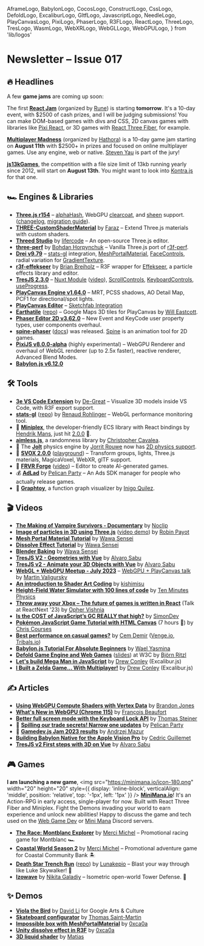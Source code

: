   AframeLogo,
  BabylonLogo,
  CocosLogo,
  ConstructLogo,
  CssLogo,
  DefoldLogo,
  ExcaliburLogo,
  GltfLogo,
  JavascriptLogo,
  NeedleLogo,
  PlayCanvasLogo,
  PixiLogo,
  PhaserLogo,
  R3FLogo,
  ReactLogo,
  ThreeLogo,
  TresLogo,
  WasmLogo,
  WebXRLogo,
  WebGLLogo,
  WebGPULogo,
} from 'lib/logos'

# Newsletter – Issue 017

<SubTitleDate value="2023-07-19" />

<NoBulletListStyles />
<NewsletterStyles />

## 🔥 Headlines

A few **game jams** are coming up soon:

The first [**React Jam**](https://reactjam.com/) (organized by [Rune](https://developers.rune.ai/)) is starting **tomorrow**. It's a 10-day event, with $2500 of cash prizes, and I will be judging submissions! You can make <CssLogo /> DOM-based games with divs and CSS, 2D canvas games with libraries like <PixiLogo /> [Pixi React](https://pixijs.io/pixi-react/), or 3D games with <R3FLogo /> [React Three Fiber](https://docs.pmnd.rs/react-three-fiber), for example.

[**Multiplayer Madness**](https://itch.io/jam/multiplayer-madness-by-hathora) (organized by [Hathora](https://hathora.dev/)) is a 10-day game jam starting on **August 11th** with $2500+ in prizes and focused on online multiplayer games. Use any engine, web or native. [Steven Yau](https://www.webgamedev.com/interviews/steven-yau) is part of the jury!

[**js13kGames**](https://js13kgames.com/), the competition with a file size limit of 13kb running yearly since 2012, will start on **August 13th**. You might want to look into [Kontra.js](https://straker.github.io/kontra/) for that one.

## 🏎 Engines & Libraries

- <ThreeLogo /> [**Three.js r154**](https://twitter.com/threejs/status/1674413657390977024) –
  [alphaHash](https://github.com/mrdoob/three.js/pull/24271), WebGPU
  [clearcoat](https://github.com/mrdoob/three.js/pull/26211), and
  [sheen](https://github.com/mrdoob/three.js/pull/26329) support.
  ([changelog](https://github.com/mrdoob/three.js/releases/tag/r154), [migration
  guide](https://github.com/mrdoob/three.js/wiki/Migration-Guide)).
- <ThreeLogo /> [**THREE-CustomShaderMaterial**](https://github.com/FarazzShaikh/THREE-CustomShaderMaterial)
  by [Faraz](https://twitter.com/CantBeFaraz) – Extend Three.js materials with custom shaders.
- <ThreeLogo /> [**Threed Studio**](https://twitter.com/lifercode/status/1674461318269612040) by
  [lifercode](https://twitter.com/lifercode) – An open-source Three.js editor.
- <ThreeLogo /> [**three-perf**](https://github.com/TheoTheDev/three-perf) by [Bohdan
  Horpynchuk](https://twitter.com/theo_the_dev) – Vanilla Three.js port of
  [r3f-perf](https://github.com/utsuboco/r3f-perf).
- <R3FLogo /> [**Drei v9.79**](https://github.com/pmndrs/drei/releases) –
  [stats-gl](https://github.com/RenaudRohlinger/stats-gl) integration,
  [MeshPortalMaterial](https://twitter.com/0xca0a/status/1669473415609085952),
  [FaceControls](https://github.com/pmndrs/drei#facecontrols), radial variation for
  [GradientTexture](https://github.com/pmndrs/drei#gradienttexture).
- <R3FLogo /> [**r3f-effekseer**](https://github.com/Ctrlmonster/r3f-effekseer) by [Brian
  Breiholz](https://twitter.com/BrianBreiholz) – R3F wrapper for
  [Effekseer](https://effekseer.github.io/en/), a particle effects library and editor.
- <TresLogo /> [**TresJS 2.3.0**](https://github.com/Tresjs/tres/releases) – [Nuxt
  Module](https://tresjs.org/blog/announcing-tres-nuxt-module.html)
  ([video](https://www.youtube.com/watch?v=U-6fRYfrAzU)),
  [ScrollControls](https://cientos.tresjs.org/guide/controls/scroll-controls.html),
  [KeyboardControls](https://cientos.tresjs.org/guide/controls/keyboard-controls.html),
  [useProgress](https://cientos.tresjs.org/guide/loaders/use-progress.html).
- <PlayCanvasLogo /> [**PlayCanvas Engine
  v1.64.0**](https://github.com/playcanvas/engine/releases/tag/v1.64.0) – MRT, PCSS shadows, AO
  Detail Map, PCF1 for directional/spot lights.
- <PlayCanvasLogo /> [**PlayCanvas Editor**](https://github.com/playcanvas/editor/releases) –
  [Sketchfab Integration](https://blog.playcanvas.com/playcanvas-adds-sketchfab-itegration/)
- <PlayCanvasLogo /> [**Earthatile**](https://twitter.com/willeastcott/status/1676964523318865920)
  ([repo](https://github.com/playcanvas/earthatile)) – Google Maps 3D tiles for PlayCanvas by [Will
  Eastcott](https://twitter.com/willeastcott).
- <PhaserLogo /> [**Phaser Editor 2D
  v3.62.0**](https://phasereditor2d.com/blog/2023/06/phaser-editor-2d-v3620-released) – New Event
  and KeyCode user property types, user components overhaul.
- <PhaserLogo /> [**spine-phaser**](https://esotericsoftware.com/blog/spine-phaser-runtime)
  ([docs](https://esotericsoftware.com/spine-phaser)) was released.
  [Spine](https://esotericsoftware.com/spine-in-depth) is an animation tool for 2D games.
- <PixiLogo /> [**PixiJS
  v8.0.0-alpha**](https://github.com/pixijs/pixijs/releases/tag/v8.0.0-alpha.0) (highly
  experimental) – WebGPU Renderer and overhaul of WebGL renderer (up to 2.5x faster), reactive
  renderer, Advanced Blend Modes.
- <BabylonLogo /> [**Babylon.js
  v6.12.0**](https://github.com/BabylonJS/Babylon.js/releases/tag/6.12.0)

## 🛠 Tools

- <GltfLogo /> [**3e VS Code
  Extension**](https://marketplace.visualstudio.com/items?itemName=degreat.3e) by
  [De-Great](https://twitter.com/_yogr) – Visualize 3D models inside VS Code, with <R3FLogo /> R3F
  export support.
- <WebGLLogo /> [**stats-gl**](https://twitter.com/onirenaud/status/1681306077512744963)
  ([repo](https://github.com/RenaudRohlinger/stats-gl)) by [Renaud
  Rohlinger](https://twitter.com/onirenaud) – WebGL performance monitoring tool.
- 👾 [**Miniplex**](https://github.com/hmans/miniplex), the developer-friendly ECS library with React bindings by [Hendrik Mans](https://www.webgamedev.com/interviews/hendrik-mans), just hit [2.0.0](https://github.com/hmans/miniplex/discussions/300) 🎉.
- <JavascriptLogo /> [**aimless.js**](https://github.com/ChrisCavs/aimless.js), a randomness library
  by [Christopher Cavalea](https://github.com/ChrisCavs).
- 🎾 The [**Jolt**](https://github.com/jrouwe/JoltPhysics) physics engine by [Jorrit Rouwe](https://twitter.com/jrouwe) now has [2D physics support](https://twitter.com/jrouwe/status/1676311800797622279).
- 🍎 [**SVOX 2.0.0**](https://svox.glitch.me/) ([playground](https://svox.glitch.me/playground.html)) – Transform groups, lights, Three.js materials, MagicaVoxel, WebXR, glTF support.
- 🤖 [**FRVR Forge**](https://benjaminsen.substack.com/p/introducing-frvr-forge) ([video](https://www.youtube.com/watch?v=ipnsBmkM6fY)) – Editor to create AI-generated games.
- 💰 [**AdLad**](https://github.com/Pelican-Party/AdLad) by [Pelican Party](https://twitter.com/pelican_party) – An Ads SDK manager for people who actually release games.
- 📐 [**Graphtoy**](https://graphtoy.com/), a function graph visualizer by [Inigo Quilez](https://twitter.com/iquilezles).

## 🎬 Videos

- <PhaserLogo /> [**The Making of Vampire Survivors -
  Documentary**](https://www.youtube.com/watch?v=XQVdR8mJrds) by
  [Noclip](https://twitter.com/noclipvideo)
- <ThreeLogo /> [**Image of particles in 3D using
  Three.js**](https://www.youtube.com/watch?v=vEaAheMO0bo) ([video
  demo](https://twitter.com/RobinPayot/status/1664308325863813121)) by [Robin
  Payot](https://twitter.com/RobinPayot)
- <R3FLogo /> [**Mesh Portal Material Tutorial**](https://www.youtube.com/watch?v=2W_VR92Pqgs) by
  [Wawa Sensei](https://twitter.com/wawasensei)
- <R3FLogo /> [**Dissolve Effect Tutorial**](https://www.youtube.com/watch?v=ma9t7HAOZRg) by [Wawa
  Sensei](https://twitter.com/wawasensei)
- <R3FLogo /> [**Blender Baking**](https://www.youtube.com/watch?v=YkHqpqJgLKw) by [Wawa
  Sensei](https://twitter.com/wawasensei)
- <TresLogo /> [**TresJS V2 - Geometries with Vue**](https://www.youtube.com/watch?v=95OpiYAqkfY) by
  [Alvaro Sabu](https://twitter.com/alvarosabu)
- <TresLogo /> [**TresJS v2 - Animate your 3D Objects with
  Vue**](https://www.youtube.com/watch?v=bDWdikyqfjk) by [Alvaro
  Sabu](https://twitter.com/alvarosabu)
- <WebGLLogo /> <WebGPULogo /> [**WebGL + WebGPU Meetup - July
  2023**](https://www.youtube.com/watch?v=2ME1aTD5-0k) – <PlayCanvasLogo /> [WebGPU + PlayCanvas
  talk](https://youtu.be/2ME1aTD5-0k?t=2774) by [Martin Valigursky](https://twitter.com/ValigurskyM)
- <WebGLLogo /> [**An introduction to Shader Art
  Coding**](https://www.youtube.com/watch?v=f4s1h2YETNY) by
  [kishimisu](https://twitter.com/kishimisu)
- <WebGLLogo /> [**Height-Field Water Simulator with 100 lines of
  code**](https://www.youtube.com/watch?v=hswBi5wcqAA) by [Ten Minutes
  Physics](https://www.youtube.com/@TenMinutePhysics)
- <ReactLogo /> [**Throw away your Xbox – The future of games is written in
  React**](https://www.youtube.com/watch?v=NSwxSS_zOnA) (Talk at ReactNext '23) by [Opher
  Vishnia](https://twitter.com/Opherv)
- <JavascriptLogo /> [**Is the COST of JavaScript’s GC REALLY that
  high?**](https://www.youtube.com/watch?v=easvMCCBFkQ) by
  [SimonDev](https://twitter.com/iced_coffee_dev)
- <JavascriptLogo /> [**Pokémon JavaScript Game Tutorial with HTML
  Canvas**](https://www.youtube.com/watch?v=yP5DKzriqXA) (7 hours 🤯) by [Chris
  Courses](https://twitter.com/christopher4lis)
- <PlayCanvasLogo /> [**Best performance on casual
  games?**](https://www.youtube.com/watch?v=PuGwC0rZD7Y) by [Cem
  Demir](https://twitter.com/cemdemir) ([Venge.io](https://venge.io/),
  [Tribals.io](https://tribals.io/))
- <BabylonLogo /> [**Babylon.js Tutorial For Absolute
  Beginners**](https://www.youtube.com/watch?v=e6EkrLr8g_o) by [Wael
  Yasmina](https://www.youtube.com/@WaelYasmina/featured)
- <DefoldLogo /> [**Defold Game Engine and Web Games**](https://www.w3.org/2023/07/bjorn-ritzl.html)
  ([slides](https://defold.com/presentations/w3c_june_2023.pdf)) at W3C by [Björn
  Ritzl](https://twitter.com/bjornritzl)
- <ExcaliburLogo /> [**Let's build Mega Man in
  JavaScript**](https://www.youtube.com/watch?v=kH9v4kMkg7U) by [Drew
  Conley](https://twitter.com/drewconley13) (Excalibur.js)
- <ExcaliburLogo /> [**I Built a Zelda Game... With
  Multiplayer!**](https://www.youtube.com/watch?v=ru1uo9k4v0s) by [Drew
  Conley](https://twitter.com/drewconley13) (Excalibur.js)

## ✍️ Articles

- <WebGPULogo /> [**Using WebGPU Compute Shaders with Vertex
  Data**](https://toji.dev/webgpu-best-practices/compute-vertex-data) by [Brandon
  Jones](https://twitter.com/Tojiro)
- <WebGPULogo /> [**What's New in WebGPU (Chrome
  115)**](https://developer.chrome.com/blog/new-in-webgpu-115/) by [François
  Beaufort](https://github.com/beaufortfrancois)
- <JavascriptLogo /> [**Better full screen mode with the Keyboard Lock
  API**](https://developer.chrome.com/blog/better-full-screen-mode/) by [Thomas
  Steiner](https://twitter.com/tomayac)
- 🏹 [**Spilling our trade secrets! Narrow one updates**](https://pelicanparty.itch.io/narrow-one/devlog/536795/spilling-our-trade-secrets-narrow-one-updates-) by [Pelican Party](https://twitter.com/pelican_party)
- 🐙 [**Gamedev.js Jam 2023 results**](https://github.blog/2023-06-21-gamedev-js-2023/) by [Andrzej Mazur](https://twitter.com/end3r)
- <BabylonLogo /> [**Building Babylon Native for the Apple Vision
  Pro**](https://babylonjs.medium.com/building-babylon-native-for-the-apple-vision-pro-8c580cc73041)
  by [Cedric Guillemet](https://twitter.com/skaven_)
- <TresLogo /> [**TresJS v2 First steps with 3D on
  Vue**](https://dev.to/alvarosabu/tresjs-v2-first-steps-with-3d-on-vue-244p) by [Alvaro
  Sabu](https://twitter.com/alvarosabu)

## 🎮 Games

**I am launching a new game**, <img src="https://minimana.io/icon-180.png" width="20" height="20" style={{ display: 'inline-block', verticalAlign: 'middle', position: 'relative', top: '-1px', left: '1px' }} /> [**MiniMana.io**](https://minimana.io)! It's an Action-RPG in early access, single-player for now. Built with <R3FLogo /> React Three Fiber and Miniplex. Fight the Demons invading your world to earn experience and unlock new abilities! Happy to discuss the game and tech used on the [Web Game Dev](https://webgamedev.com/discord) or [Mini Mana](https://discord.gg/XuJ7MBzVmz) Discord servers.

- <ThreeLogo /> [**The Race: Montblanc Explorer**](https://therace.montblancexplorer.com/) by [Merci
  Michel](https://twitter.com/MerciMichel) – Promotional racing game for Montblanc 🏎
- <ThreeLogo /> [**Coastal World Season 2**](https://coastalworld.com/x1) by [Merci
  Michel](https://twitter.com/MerciMichel) – Promotional adventure game for Coastal Community Bank
  🏝
- <R3FLogo /> [**Death Star Trench Run**](https://death-star-trench-run.vercel.app/)
  ([repo](https://github.com/Lunakepio/death-star-trench-run)) by
  [Lunakepio](https://twitter.com/Lunakepio) – Blast your way through like Luke Skywalker! 🚀
- <PhaserLogo /> [**Izowave**](https://webgamer.io/en/g/izowave) by [Nikita
  Galadiy](https://neki.guru/) – Isometric open-world Tower Defense. 🗼

## ✨ Demos

- <WebGLLogo /> [**Viola the Bird**](https://artsandculture.google.com/experiment/nAEJVwNkp-FnrQ) by
  [David Li](https://twitter.com/daviddotli) for Google Arts & Culture
- <ThreeLogo /> [**Skateboard configurator**](https://www.boardcrafters.tsmdev.fr/) by [Thomas
  Saint-Martin ](https://twitter.com/TsM033)
- <R3FLogo /> [**Impossible box with
  MeshPortalMaterial**](https://twitter.com/0xca0a/status/1666372175404646405) by
  [0xca0a](https://twitter.com/0xca0a)
- <R3FLogo /> [**Unity dissolve effect in
  R3F**](https://twitter.com/0xca0a/status/1678071371274809346) by
  [0xca0a](https://twitter.com/0xca0a)
- <R3FLogo /> [**3D liquid shader**](https://twitter.com/matiNotFound/status/1666913095438966786) by
  [Matias](https://twitter.com/matiNotFound)

<NewsletterFooter tweetId="1681680771801595906" />
